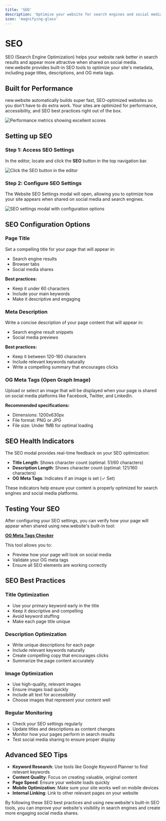 ```yaml
---
title: 'SEO'
description: 'Optimize your website for search engines and social media sharing'
icon: 'magnifying-glass'
---
```


# SEO

SEO (Search Engine Optimization) helps your website rank better in search results and appear more attractive when shared on social media. new.website provides built-in SEO tools to optimize your site's metadata, including page titles, descriptions, and OG meta tags.

## Built for Performance

new.website automatically builds super fast, SEO-optimized websites so you don't have to do extra work. Your sites are optimized for performance, accessibility, and SEO best practices right out of the box.

<img src="/images/features/seo/performance.png" alt="Performance metrics showing excellent scores" />

## Setting up SEO

### Step 1: Access SEO Settings

In the editor, locate and click the **SEO** button in the top navigation bar.

<img src="/images/features/seo/step-1.png" alt="Click the SEO button in the editor" />

### Step 2: Configure SEO Settings

The Website SEO Settings modal will open, allowing you to optimize how your site appears when shared on social media and search engines.

<img src="/images/features/seo/step-2.png" alt="SEO settings modal with configuration options" />

## SEO Configuration Options

### Page Title
Set a compelling title for your page that will appear in:
- Search engine results
- Browser tabs
- Social media shares

**Best practices:**
- Keep it under 60 characters
- Include your main keywords
- Make it descriptive and engaging

### Meta Description
Write a concise description of your page content that will appear in:
- Search engine result snippets
- Social media previews

**Best practices:**
- Keep it between 120-160 characters
- Include relevant keywords naturally
- Write a compelling summary that encourages clicks

### OG Meta Tags (Open Graph Image)
Upload or select an image that will be displayed when your page is shared on social media platforms like Facebook, Twitter, and LinkedIn.

**Recommended specifications:**
- Dimensions: 1200x630px
- File format: PNG or JPG
- File size: Under 1MB for optimal loading

## SEO Health Indicators

The SEO modal provides real-time feedback on your SEO optimization:

- **Title Length**: Shows character count (optimal: 51/60 characters)
- **Description Length**: Shows character count (optimal: 121/160 characters)  
- **OG Meta Tags**: Indicates if an image is set (✓ Set)

These indicators help ensure your content is properly optimized for search engines and social media platforms.

## Testing Your SEO

After configuring your SEO settings, you can verify how your page will appear when shared using new.website's built-in tool:

**[OG Meta Tags Checker](https://new.website/tools/open-graph-meta-tags)**

This tool allows you to:
- Preview how your page will look on social media
- Validate your OG meta tags
- Ensure all SEO elements are working correctly

## SEO Best Practices

### Title Optimization
- Use your primary keyword early in the title
- Keep it descriptive and compelling
- Avoid keyword stuffing
- Make each page title unique

### Description Optimization
- Write unique descriptions for each page
- Include relevant keywords naturally
- Create compelling copy that encourages clicks
- Summarize the page content accurately

### Image Optimization
- Use high-quality, relevant images
- Ensure images load quickly
- Include alt text for accessibility
- Choose images that represent your content well

### Regular Monitoring
- Check your SEO settings regularly
- Update titles and descriptions as content changes
- Monitor how your pages perform in search results
- Test social media sharing to ensure proper display

## Advanced SEO Tips

- **Keyword Research**: Use tools like Google Keyword Planner to find relevant keywords
- **Content Quality**: Focus on creating valuable, original content
- **Page Speed**: Ensure your website loads quickly
- **Mobile Optimization**: Make sure your site works well on mobile devices
- **Internal Linking**: Link to other relevant pages on your website

By following these SEO best practices and using new.website's built-in SEO tools, you can improve your website's visibility in search engines and create more engaging social media shares.